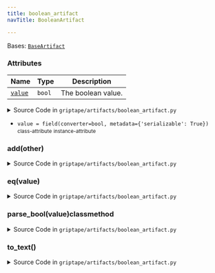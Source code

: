```yaml
---
title: boolean_artifact
navTitle: BooleanArtifact

---
```


<span id="griptape.artifacts.boolean_artifact.BooleanArtifact"></span>

Bases:
 [`BaseArtifact`](./#griptape.artifacts.BaseArtifact "BaseArtifact (griptape.artifacts.BaseArtifact)")

### Attributes

| Name                                                                                                                                                                                                                                                                                                                             | Type   | Description             |
| -------------------------------------------------------------------------------------------------------------------------------------------------------------------------------------------------------------------------------------------------------------------------------------------------------------------------------- | ------ | ----------------------- |
| <a href="boolean_artifact.mdx#griptape.artifacts.boolean_artifact.BooleanArtifact.value" title="value = field(converter=bool, metadata={'serializable': True})           class-attribute       instance-attribute    (griptape.artifacts.boolean_artifact.BooleanArtifact.value)"><code class="language-python">value</code></a> | `bool` | The boolean value.<br/> |

<details><summary>Source Code in <code>griptape&#47;artifacts&#47;boolean_artifact.py</code></summary>

```python
@define
class BooleanArtifact(BaseArtifact):
    """Stores a boolean value.

    Attributes:
        value: The boolean value.
    """

    value: bool = field(converter=bool, metadata={"serializable": True})

    @classmethod
    def parse_bool(cls, value: Union[str, bool]) -> BooleanArtifact:
        """Convert a string literal or bool to a BooleanArtifact. The string must be either "true" or "false"."""
        if value is not None:
            if isinstance(value, str):
                if value.lower() == "true":
                    return BooleanArtifact(value=True)
                if value.lower() == "false":
                    return BooleanArtifact(value=False)
            elif isinstance(value, bool):
                return BooleanArtifact(value)
        raise ValueError(f"Cannot convert '{value}' to BooleanArtifact")

    def __add__(self, other: BaseArtifact) -> BooleanArtifact:
        raise ValueError("Cannot add BooleanArtifact with other artifacts")

    def __eq__(self, value: object) -> bool:
        return self.value == value

    def to_text(self) -> str:
        return str(self.value).lower()
```

</details>

-   `value = field(converter=bool, metadata={'serializable': True})` <small>class-attribute</small> <small>instance-attribute</small>  <span id="griptape.artifacts.boolean_artifact.BooleanArtifact.value"></span> 

<span id="griptape.artifacts.boolean_artifact.BooleanArtifact.__add__"></span>

### **add**(other)

<details><summary>Source Code in <code>griptape&#47;artifacts&#47;boolean_artifact.py</code></summary>

```python
def __add__(self, other: BaseArtifact) -> BooleanArtifact:
    raise ValueError("Cannot add BooleanArtifact with other artifacts")
```

</details>

<span id="griptape.artifacts.boolean_artifact.BooleanArtifact.__eq__"></span>

### **eq**(value)

<details><summary>Source Code in <code>griptape&#47;artifacts&#47;boolean_artifact.py</code></summary>

```python
def __eq__(self, value: object) -> bool:
    return self.value == value
```

</details>

<span id="griptape.artifacts.boolean_artifact.BooleanArtifact.parse_bool"></span>

### parse_bool(value)classmethod

<details><summary>Source Code in <code>griptape&#47;artifacts&#47;boolean_artifact.py</code></summary>

```python
@classmethod
def parse_bool(cls, value: Union[str, bool]) -> BooleanArtifact:
    """Convert a string literal or bool to a BooleanArtifact. The string must be either "true" or "false"."""
    if value is not None:
        if isinstance(value, str):
            if value.lower() == "true":
                return BooleanArtifact(value=True)
            if value.lower() == "false":
                return BooleanArtifact(value=False)
        elif isinstance(value, bool):
            return BooleanArtifact(value)
    raise ValueError(f"Cannot convert '{value}' to BooleanArtifact")
```

</details>

<span id="griptape.artifacts.boolean_artifact.BooleanArtifact.to_text"></span>

### to_text()

<details><summary>Source Code in <code>griptape&#47;artifacts&#47;boolean_artifact.py</code></summary>

```python
def to_text(self) -> str:
    return str(self.value).lower()
```

</details>
